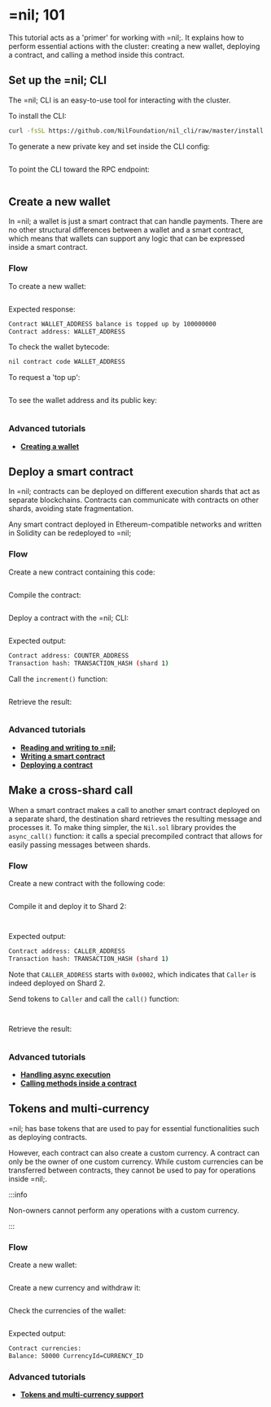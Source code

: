 
# =nil; 101

This tutorial acts as a 'primer' for working with =nil;. It explains how to perform essential actions with the cluster: creating a new wallet, deploying a contract, and calling a method inside this contract.


## Set up the =nil; CLI

The =nil; CLI is an easy-to-use tool for interacting with the cluster. 

To install the CLI:

```bash
curl -fsSL https://github.com/NilFoundation/nil_cli/raw/master/install.sh | bash
```

To generate a new private key and set inside the CLI config:

```bash file=../../tests/commands.mjs start=startKeygen end=endKeygen
```

To point the CLI toward the RPC endpoint:

```bash file=../../tests/commands.mjs start=startEndpoint end=endEndpoint
```

## Create a new wallet

In =nil; a wallet is just a smart contract that can handle payments. There are no other structural differences between a wallet and a smart contract, which means that wallets can support any logic that can be expressed inside a smart contract.

### Flow

To create a new wallet:

```bash file=../../tests/commands.mjs start=startWallet end=endWallet
```

Expected response:

```bash
Contract WALLET_ADDRESS balance is topped up by 100000000
Contract address: WALLET_ADDRESS
```

To check the wallet bytecode:

```bash
nil contract code WALLET_ADDRESS
```

To request a 'top up':

```bash file=../../tests/commands.mjs start=startTopup end=endTopup
```

To see the wallet address and its public key:

```bash file=../../tests/commands.mjs start=startInfo end=endInfo
```

### Advanced tutorials

* [**Creating a wallet**](essentials/creating-a-wallet.mdx)

## Deploy a smart contract

In =nil; contracts can be deployed on different execution shards that act as separate blockchains. Contracts can communicate with contracts on other shards, avoiding state fragmentation.

Any smart contract deployed in Ethereum-compatible networks and written in Solidity can be redeployed to =nil;

### Flow

Create a new contract containing this code:

```solidity showLineNumbers file=../../tests/Counter.sol start=startContract end=endContract
```

<PGButton name="Counter.sol"/>

Compile the contract:

```bash file=../../tests/compilationCommands.js start=startCompilation end=endCompilation
```

Deploy a contract with the =nil; CLI:

```bash file=../../tests/commands.mjs start=startCounterDeploymentCommand end=endCounterDeploymentCommand

```

Expected output:

```bash
Contract address: COUNTER_ADDRESS
Transaction hash: TRANSACTION_HASH (shard 1)
```

Call the `increment()` function:

```bash file=../../tests/nil-101.test.mjs start=startIncrement end=endIncrement
```

Retrieve the result:

```bash file=../../tests/nil-101.test.mjs start=start_CallToIncrementer end=end_CallToIncrementer
```

### Advanced tutorials

* [**Reading and writing to =nil;**](essentials/reading-writing-info.mdx)
* [**Writing a smart contract**](working-with-smart-contracts/writing-a-contract.mdx)
* [**Deploying a contract**](working-with-smart-contracts/deploying-a-contract.mdx)

## Make a cross-shard call

When a smart contract makes a call to another smart contract deployed on a separate shard, the destination shard retrieves the resulting message and processes it. To make thing simpler, the `Nil.sol` library provides the `async_call()` function: it calls a special precompiled contract that allows for easily passing messages between shards.

### Flow

Create a new contract with the following code:


```solidity showLineNumbers file=../../tests/Caller.sol start=startContract end=endContract
```

<PGButton name="CallerCounter.sol"/>

Compile it and deploy it to Shard 2:

```bash file=../../tests/compilationCommands.js start=startCallerCompilation end=endCallerCompilation
```

```bash file=../../tests/commands.mjs start=startCallerDeploy end=endCallerDeploy
```

Expected output:

```bash
Contract address: CALLER_ADDRESS
Transaction hash: TRANSACTION_HASH (shard 1)
```

Note that `CALLER_ADDRESS` starts with `0x0002`, which indicates that `Caller` is indeed deployed on Shard 2.

Send tokens to `Caller` and call the `call()` function:

```bash file=../../tests/nil-101.test.mjs start=start_SendTokensToCaller end=end_SendTokensToCaller
```

```bash file=../../tests/nil-101.test.mjs start=startMessageFromCallerToIncrementer end=endMessageFromCallerToIncrementer
```

Retrieve the result:

```bash file=../../tests/nil-101.test.mjs start=start_CallToIncrementer end=end_CallToIncrementer
```

### Advanced tutorials

* [**Handling async execution**](essentials/handling-async-execution.mdx)
* [**Calling methods inside a contract**](working-with-smart-contracts/calling-contract-methods.mdx)

## Tokens and multi-currency

=nil; has base tokens that are used to pay for essential functionalities such as deploying contracts.

However, each contract can also create a custom currency. A contract can only be the owner of one custom currency. While custom currencies can be transferred between contracts, they cannot be used to pay for operations inside =nil;. 

:::info

Non-owners cannot perform any operations with a custom currency.

:::

### Flow

Create a new wallet:

```bash file=../../tests/commands.mjs start=startSaltWalletCreation end=endSaltWalletCreation
```

Create a new currency and withdraw it:

```bash file=../../tests/nil-101.test.mjs start=startMintCurrency end=endMintCurrency
```

Check the currencies of the wallet:

```bash file=../../tests/nil-101.test.mjs start=startCurrenciesCheck end=endCurrenciesCheck
```

Expected output:

```bash
Contract currencies:
Balance: 50000 CurrencyId=CURRENCY_ID
```

### Advanced tutorials

* [**Tokens and multi-currency support**](essentials/tokens-multi-currency.mdx)
